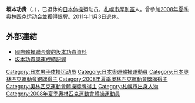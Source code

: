 {{Multiple issues|
{{BLPsources}}
{{Expand|time=2015-05-14}}
}}
{{Infobox person
| 前綴尊稱   = 
| 姓名       = 坂本功贵
| 後綴尊稱   = 
| 圖像       = 
| 圖像大小   = 
| 圖像替代   = 
| 圖像說明   = 
| 原文名     = 
| 語系       = 
| 羅馬拼音   = Sakamoto Kōki
| 本名       = 
| 英文名     = 
| 字         = 
| 號         =  
| 出生名     =
| 出生日期   = {{Birth date|1986|8|21}}
| 出生地     = 
| 受洗       = 
| 失蹤日期   = <!-- {{Disappeared date and age|YYYY|MM|DD|YYYY|MM|DD}} -->
| 失蹤地     = 
| 失蹤情況   = 
| 死亡日期   = <!-- {{Death date and age|YYYY|MM|DD|YYYY|MM|DD}} -->
| 死亡地     = 
| 死因       = 
| 遺體發現地 = 
| 墓地       = 
| 墓地坐標   = <!-- {{Coord|LAT|LONG|display=inline}} -->
| 紀念建築   = 
| 居住地     = {{JPN}}[[札幌市|札幌市]][[厚別區|厚別區]]
| 國籍       = {{JPN}}
| 籍貫       = <!-- （僅限部分地區人士使用） -->
| 別名       = 
| 種族       = 
| 語言       = 
| 公民權     = 
| 教育程度   = 
| 母校       = 
| 職業       = [[体操|体操]]运动员
| 活躍時期   = 
| 僱主       = 
| 組織       = 
| 機構       = 
| 知名原因   = 
| 知名作品   = 
| 風格       = 
| 受影響於   = 
| 影響於     = 
| 家鄉       = 
| 薪金       = 
| 凈資產     = 
| 身高       = 
| 體重       = 
| 髮色       = 
| 瞳色       = 
| 三圍       = 
| 電視節目   = 
| 頭銜       = 
| 頭銜時期   = 
| 前任       = 
| 繼任       = 
| 政黨       = 
| 政治運動   = 
| 競爭者     = 
| 董事會     = 
| 宗教信仰   = 
| 宗派       = 
| 刑事起訴   = 
| 刑事處罰   = 
| 刑事狀況   = 
| 配偶       = 
| 伴侶       = 
| 子女       = 
| 父母       = 
| 親屬       = 
| 呼號       = 
| 獲獎       = [[2008年夏季奧林匹克運動會體操比賽|2008年夏季奧林匹克運動會體操比賽]]銀牌
| 簽名       = 
| 簽名大小   = 
| 簽名替代   = 
| module     = 
| module2    = 
| module3    = 
| module4    = 
| module5    = 
| module6    = 
| 網站       = <!-- {{URL|www.example.com}} -->
| 腳註       = 
| 寬度       = 
}}
{{MedalTableTop}}
{{MedalCompetition|[[奧林匹克運動會|奧林匹克運動會]]}}
{{MedalSilver|[[2008年夏季奧林匹克運動會|2008年 北京市]]|[[2008年夏季奧林匹克運動會體操比賽|團體]]}}
{{MedalBottom}}
{{japanese|japanese=坂本功貴|kana=さかもと こうき|romaji=Sakamoto Kōki}}
'''坂本功贵'''（{{lang-ja|'''坂本 功貴'''}}，{{bd|1986年|8月21日}}），已退休的[[日本|日本]][[体操|体操]]运动员，[[札幌市|札幌市]][[厚別區|厚別區]]人。曾參加[[2008年夏季奥林匹克运动会|2008年夏季奥林匹克运动会]]並獲得銀牌。2011年11月3日退休。

== 外部連結 ==
* [https://web.archive.org/web/20150620114356/http://fig.lx2.sportcentric.com/athletes/6 國際體操聯合會的坂本功貴資料]
* [https://web.archive.org/web/20150620124647/http://www.sports-reference.com/olympics/athletes/sa/koki-sakamoto-1.html 坂本功貴奧運成績記錄]

{{DEFAULTSORT:Sakamoto Kouki}}
[[Category:日本男子体操运动员|Category:日本男子体操运动员]]
[[Category:日本奧運體操運動員|Category:日本奧運體操運動員]]
[[Category:日本奧林匹克運動會銀牌得主|Category:日本奧林匹克運動會銀牌得主]]
[[Category:2008年夏季奧林匹克運動會獎牌得主|Category:2008年夏季奧林匹克運動會獎牌得主]]
[[Category:奧林匹克運動會體操獎牌得主|Category:奧林匹克運動會體操獎牌得主]]
[[Category:札幌市出身人物|Category:札幌市出身人物]]
[[Category:2008年夏季奧林匹克運動會體操運動員|Category:2008年夏季奧林匹克運動會體操運動員]]